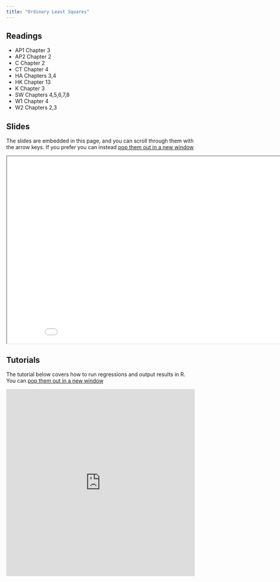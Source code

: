 ```yaml
---
title: "Ordinary Least Squares"
---
```



## Readings

- AP1 Chapter 3
- AP2 Chapter 2
- C Chapter 2
- CT Chapter 4
- HA Chapters 3,4
- HK Chapter 13
- K Chapter 3
- SW Chapters 4,5,6,7,8
- W1 Chapter 4
- W2 Chapters 2,3

## Slides

The slides are embedded in this page, and you can scroll through them with the arrow keys.  If you prefer you can instead <a href="/slides/ols/index.html" target="_blank">pop them out in a new window</a>


<div>

```{=html}
<p align="center"><iframe width="890" height="500" class="slide-deck" src="/slides/ols/"></iframe></p>
```

</div>

## Tutorials

The tutorial below covers how to run regressions and output results in R.  You can <a href="http://18.119.161.195:3838/EC655regression/" target="_blank">pop them out in a new window</a>

<div>

```{=html}
<p align="center"><iframe height="500" width="100%" frameborder="no" src="http://18.119.161.195:3838/EC655regression/"> </iframe></p>
```

</div>


